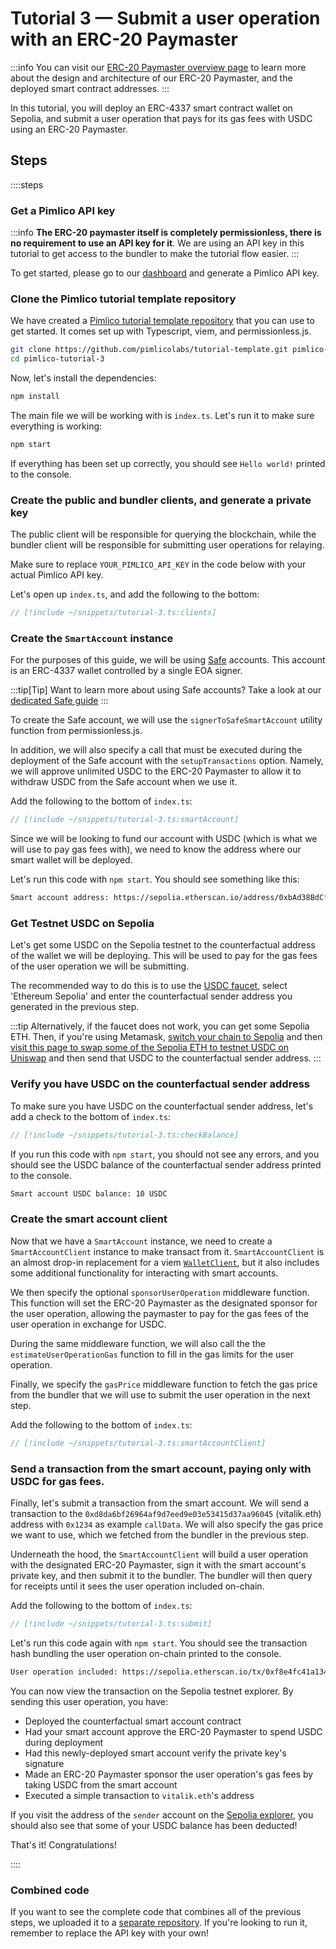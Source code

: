 
# Tutorial 3 — Submit a user operation with an ERC-20 Paymaster

:::info
You can visit our [ERC-20 Paymaster overview page](/paymaster/erc20-paymaster) to learn more about the design and architecture of our ERC-20 Paymaster, and the deployed smart contract addresses.
:::

In this tutorial, you will deploy an ERC-4337 smart contract wallet on Sepolia, and submit a user operation that pays for its gas fees with USDC using an ERC-20 Paymaster.

## Steps

::::steps

### Get a Pimlico API key

:::info
**The ERC-20 paymaster itself is completely permissionless, there is no requirement to use an API key for it**. We are using an API key in this tutorial to get access to the bundler to make the tutorial flow easier.
:::

To get started, please go to our [dashboard](https://dashboard.pimlico.io) and generate a Pimlico API key.

### Clone the Pimlico tutorial template repository

We have created a [Pimlico tutorial template repository](https://github.com/pimlicolabs/tutorial-template) that you can use to get started. It comes set up with Typescript, viem, and permissionless.js.

```bash
git clone https://github.com/pimlicolabs/tutorial-template.git pimlico-tutorial-3
cd pimlico-tutorial-3
```

Now, let's install the dependencies:

```bash
npm install
```

The main file we will be working with is `index.ts`. Let's run it to make sure everything is working:

```bash
npm start
```

If everything has been set up correctly, you should see `Hello world!` printed to the console.

### Create the public and bundler clients, and generate a private key

The public client will be responsible for querying the blockchain, while the bundler client will be responsible for submitting user operations for relaying.

Make sure to replace `YOUR_PIMLICO_API_KEY` in the code below with your actual Pimlico API key.

Let's open up `index.ts`, and add the following to the bottom:

```ts
// [!include ~/snippets/tutorial-3.ts:clients]
```

### Create the `SmartAccount` instance

For the purposes of this guide, we will be using [Safe](https://safe.global) accounts. This account is an ERC-4337 wallet controlled by a single EOA signer.

:::tip[Tip]
Want to learn more about using Safe accounts? Take a look at our [dedicated Safe guide](/permissionless/how-to/accounts/use-safe-account)
:::

To create the Safe account, we will use the `signerToSafeSmartAccount` utility function from permissionless.js. 

In addition, we will also specify a call that must be executed during the deployment of the Safe account with the `setupTransactions` option. Namely, we will approve unlimited USDC to the ERC-20 Paymaster to allow it to withdraw USDC from the Safe account when we use it.

Add the following to the bottom of `index.ts`:

```ts 
// [!include ~/snippets/tutorial-3.ts:smartAccount]
```

Since we will be looking to fund our account with USDC (which is what we will use to pay gas fees with), we need to know the address where our smart wallet will be deployed.

Let's run this code with `npm start`. You should see something like this:

```txt
Smart account address: https://sepolia.etherscan.io/address/0xbAd38BdCf884ED92ab370f69C0CD0B7b8a1459A1
```

### Get Testnet USDC on Sepolia

Let's get some USDC on the Sepolia testnet to the counterfactual address of the wallet we will be deploying. This will be used to pay for the gas fees of the user operation we will be submitting.

The recommended way to do this is to use the [USDC faucet](https://usdcfaucet.com/), select 'Ethereum Sepolia' and enter the counterfactual sender address you generated in the previous step.

:::tip
Alternatively, if the faucet does not work, you can get some Sepolia ETH. Then, if you're using Metamask, [switch your chain to Sepolia](https://chainlist.org/chain/11155111) and then [visit this page to swap some of the Sepolia ETH to testnet USDC on Uniswap](https://app.uniswap.org/#/swap?inputCurrency=ETH&outputCurrency=0x1c7D4B196Cb0C7B01d743Fbc6116a902379C7238&exactAmount=1&exactField=input&chain=sepolia) and then send that USDC to the counterfactual sender address.
:::

### Verify you have USDC on the counterfactual sender address

To make sure you have USDC on the counterfactual sender address, let's add a check to the bottom of `index.ts`:

```ts 
// [!include ~/snippets/tutorial-3.ts:checkBalance]
```

If you run this code with `npm start`, you should not see any errors, and you should see the USDC balance of the counterfactual sender address printed to the console.

```txt
Smart account USDC balance: 10 USDC
```

### Create the smart account client

Now that we have a `SmartAccount` instance, we need to create a `SmartAccountClient` instance to make transact from it. `SmartAccountClient` is an almost drop-in replacement for a viem [`WalletClient`](https://viem.sh/docs/clients/wallet), but it also includes some additional functionality for interacting with smart accounts. 

We then specify the optional `sponsorUserOperation` middleware function. This function will set the ERC-20 Paymaster as the designated sponsor for the user operation, allowing the paymaster to pay for the gas fees of the user operation in exchange for USDC.

During the same middleware function, we will also call the the `estimateUserOperationGas` function to fill in the gas limits for the user operation.

Finally, we specify the `gasPrice` middleware function to fetch the gas price from the bundler that we will use to submit the user operation in the next step.

Add the following to the bottom of `index.ts`:

```typescript
// [!include ~/snippets/tutorial-3.ts:smartAccountClient]
```

### Send a transaction from the smart account, paying only with USDC for gas fees.

Finally, let's submit a transaction from the smart account. We will send a transaction to the `0xd8da6bf26964af9d7eed9e03e53415d37aa96045` (vitalik.eth) address with `0x1234` as example `callData`. We will also specify the gas price we want to use, which we fetched from the bundler in the previous step.

Underneath the hood, the `SmartAccountClient` will build a user operation with the designated ERC-20 Paymaster, sign it with the smart account's private key, and then submit it to the bundler. The bundler will then query for receipts until it sees the user operation included on-chain.

Add the following to the bottom of `index.ts`:

```typescript
// [!include ~/snippets/tutorial-3.ts:submit]
```

Let's run this code again with `npm start`. You should see the transaction hash bundling the user operation on-chain printed to the console.

```txt
User operation included: https://sepolia.etherscan.io/tx/0xf8e4fc41a134fc9530a0c019167f9dc0981874b90187717605355bdcce8b2fb7
```

You can now view the transaction on the Sepolia testnet explorer. By sending this user operation, you have:
- Deployed the counterfactual smart account contract
- Had your smart account approve the ERC-20 Paymaster to spend USDC during deployment
- Had this newly-deployed smart account verify the private key's signature
- Made an ERC-20 Paymaster sponsor the user operation's gas fees by taking USDC from the smart account
- Executed a simple transaction to `vitalik.eth`'s address


If you visit the address of the `sender` account on the [Sepolia explorer](https://sepolia.etherscan.io), you should also see that some of your USDC balance has been deducted!

That's it! Congratulations!

::::

### Combined code

If you want to see the complete code that combines all of the previous steps, we uploaded it to a [separate repository](https://github.com/pimlicolabs/tutorials). If you're looking to run it, remember to replace the API key with your own!